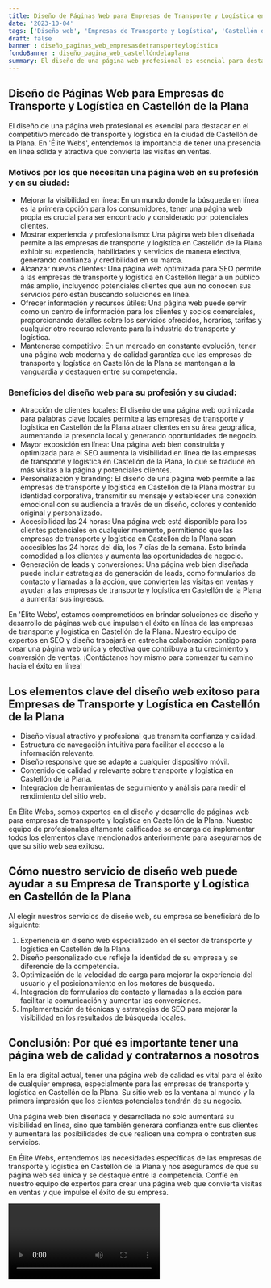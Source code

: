 ```yaml
---
title: Diseño de Páginas Web para Empresas de Transporte y Logística en Castellón de la Plana
date: '2023-10-04'
tags: ['Diseño web', 'Empresas de Transporte y Logística', 'Castellón de la Plana']
draft: false
banner : diseño_paginas_web_empresasdetransporteylogística
fondoBanner : diseño_pagina_web_castellóndelaplana
summary: El diseño de una página web profesional es esencial para destacar en el competitivo mercado de transporte y logística en la ciudad de Castellón de la Plana. En 'Élite Webs', entendemos la importancia de tener una presencia en línea sólida y atractiva que convierta las visitas en ventas.
---
```


## Diseño de Páginas Web para Empresas de Transporte y Logística en Castellón de la Plana

El diseño de una página web profesional es esencial para destacar en el competitivo mercado de transporte y logística en la ciudad de Castellón de la Plana. En 'Élite Webs', entendemos la importancia de tener una presencia en línea sólida y atractiva que convierta las visitas en ventas.

### Motivos por los que necesitan una página web en su profesión y en su ciudad:
- Mejorar la visibilidad en línea: En un mundo donde la búsqueda en línea es la primera opción para los consumidores, tener una página web propia es crucial para ser encontrado y considerado por potenciales clientes.
- Mostrar experiencia y profesionalismo: Una página web bien diseñada permite a las empresas de transporte y logística en Castellón de la Plana exhibir su experiencia, habilidades y servicios de manera efectiva, generando confianza y credibilidad en su marca.
- Alcanzar nuevos clientes: Una página web optimizada para SEO permite a las empresas de transporte y logística en Castellón llegar a un público más amplio, incluyendo potenciales clientes que aún no conocen sus servicios pero están buscando soluciones en línea.
- Ofrecer información y recursos útiles: Una página web puede servir como un centro de información para los clientes y socios comerciales, proporcionando detalles sobre los servicios ofrecidos, horarios, tarifas y cualquier otro recurso relevante para la industria de transporte y logística.
- Mantenerse competitivo: En un mercado en constante evolución, tener una página web moderna y de calidad garantiza que las empresas de transporte y logística en Castellón de la Plana se mantengan a la vanguardia y destaquen entre su competencia.

### Beneficios del diseño web para su profesión y su ciudad:
- Atracción de clientes locales: El diseño de una página web optimizada para palabras clave locales permite a las empresas de transporte y logística en Castellón de la Plana atraer clientes en su área geográfica, aumentando la presencia local y generando oportunidades de negocio.
- Mayor exposición en línea: Una página web bien construida y optimizada para el SEO aumenta la visibilidad en línea de las empresas de transporte y logística en Castellón de la Plana, lo que se traduce en más visitas a la página y potenciales clientes. 
- Personalización y branding: El diseño de una página web permite a las empresas de transporte y logística en Castellón de la Plana mostrar su identidad corporativa, transmitir su mensaje y establecer una conexión emocional con su audiencia a través de un diseño, colores y contenido original y personalizado.
- Accesibilidad las 24 horas: Una página web está disponible para los clientes potenciales en cualquier momento, permitiendo que las empresas de transporte y logística en Castellón de la Plana sean accesibles las 24 horas del día, los 7 días de la semana. Esto brinda comodidad a los clientes y aumenta las oportunidades de negocio.
- Generación de leads y conversiones: Una página web bien diseñada puede incluir estrategias de generación de leads, como formularios de contacto y llamadas a la acción, que convierten las visitas en ventas y ayudan a las empresas de transporte y logística en Castellón de la Plana a aumentar sus ingresos.

En 'Élite Webs', estamos comprometidos en brindar soluciones de diseño y desarrollo de páginas web que impulsen el éxito en línea de las empresas de transporte y logística en Castellón de la Plana. Nuestro equipo de expertos en SEO y diseño trabajará en estrecha colaboración contigo para crear una página web única y efectiva que contribuya a tu crecimiento y conversión de ventas. ¡Contáctanos hoy mismo para comenzar tu camino hacia el éxito en línea!

<GifSeo />

<Cta />

## Los elementos clave del diseño web exitoso para Empresas de Transporte y Logística en Castellón de la Plana

- Diseño visual atractivo y profesional que transmita confianza y calidad.
- Estructura de navegación intuitiva para facilitar el acceso a la información relevante.
- Diseño responsive que se adapte a cualquier dispositivo móvil.
- Contenido de calidad y relevante sobre transporte y logística en Castellón de la Plana.
- Integración de herramientas de seguimiento y análisis para medir el rendimiento del sitio web.

En Élite Webs, somos expertos en el diseño y desarrollo de páginas web para empresas de transporte y logística en Castellón de la Plana. Nuestro equipo de profesionales altamente calificados se encarga de implementar todos los elementos clave mencionados anteriormente para asegurarnos de que su sitio web sea exitoso.

## Cómo nuestro servicio de diseño web puede ayudar a su Empresa de Transporte y Logística en Castellón de la Plana

Al elegir nuestros servicios de diseño web, su empresa se beneficiará de lo siguiente:

1. Experiencia en diseño web especializado en el sector de transporte y logística en Castellón de la Plana.
2. Diseño personalizado que refleje la identidad de su empresa y se diferencie de la competencia.
3. Optimización de la velocidad de carga para mejorar la experiencia del usuario y el posicionamiento en los motores de búsqueda.
4. Integración de formularios de contacto y llamadas a la acción para facilitar la comunicación y aumentar las conversiones.
5. Implementación de técnicas y estrategias de SEO para mejorar la visibilidad en los resultados de búsqueda locales.

## Conclusión: Por qué es importante tener una página web de calidad y contratarnos a nosotros

En la era digital actual, tener una página web de calidad es vital para el éxito de cualquier empresa, especialmente para las empresas de transporte y logística en Castellón de la Plana. Su sitio web es la ventana al mundo y la primera impresión que los clientes potenciales tendrán de su negocio.

Una página web bien diseñada y desarrollada no solo aumentará su visibilidad en línea, sino que también generará confianza entre sus clientes y aumentará las posibilidades de que realicen una compra o contraten sus servicios.

En Élite Webs, entendemos las necesidades específicas de las empresas de transporte y logística en Castellón de la Plana y nos aseguramos de que su página web sea única y se destaque entre la competencia. Confíe en nuestro equipo de expertos para crear una página web que convierta visitas en ventas y que impulse el éxito de su empresa.

<Video />

<CtaBot job='Empresas de Transporte y Logística' city='Castellón de la Plana'/>

<Gmaps query='Castellón de la Plana+españa+maps' />